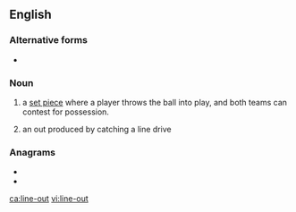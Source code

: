 {{also|lineout|line-out|line out}}
==English==
{{wikipedia}}

===Alternative forms===
* {{l|en|lineout}}

===Noun===
{{en-noun|head=[[line]]-[[out]]}}

# {{label|en|rugby}} a [[set piece]] where a player throws the ball into play, and both teams can contest for possession.
# {{label|en|baseball}} an out produced by catching a line drive

===Anagrams===
* {{l|en|elution}}
* {{l|en|outline}}

[[ca:line-out]]
[[vi:line-out]]